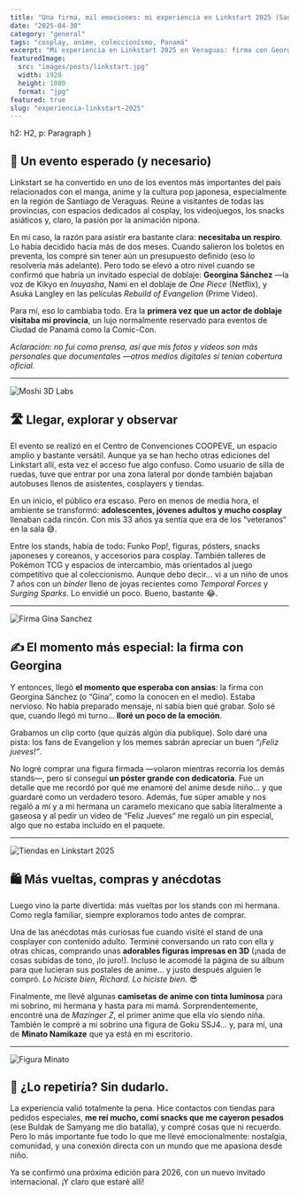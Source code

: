 ```yaml
---
title: "Una firma, mil emociones: mi experiencia en Linkstart 2025 (Santiago, Veraguas)"
date: "2025-04-30"
category: "general"
tags: "cosplay, anime, coleccionismo, Panamá"
excerpt: "Mi experiencia en Linkstart 2025 en Veraguas: firma con Georgina Sánchez, cosplay, cartas Pokémon y cultura otaku en el corazón de Panamá."
featuredImage:
  src: "images/posts/linkstart.jpg"
  width: 1920
  height: 1080
  format: "jpg"
featured: true
slug: "experiencia-linkstart-2025"
---
```



  h2: H2,
  p: Paragraph
}

## 🌟 Un evento esperado (y necesario)

Linkstart se ha convertido en uno de los eventos más importantes del país relacionados con el manga, anime y la cultura pop japonesa, especialmente en la región de Santiago de Veraguas. Reúne a visitantes de todas las provincias, con espacios dedicados al cosplay, los videojuegos, los snacks asiáticos y, claro, la pasión por la animación nipona.

En mi caso, la razón para asistir era bastante clara: **necesitaba un respiro**. Lo había decidido hacía más de dos meses. Cuando salieron los boletos en preventa, los compré sin tener aún un presupuesto definido (eso lo resolvería más adelante). Pero todo se elevó a otro nivel cuando se confirmó que habría un invitado especial de doblaje: **Georgina Sánchez** —la voz de Kikyo en *Inuyasha*, Nami en el doblaje de *One Piece* (Netflix), y Asuka Langley en las películas *Rebuild of Evangelion* (Prime Video).

Para mí, eso lo cambiaba todo. Era la **primera vez que un actor de doblaje visitaba mi provincia**, un lujo normalmente reservado para eventos de Ciudad de Panamá como la Comic-Con.

*Aclaración: no fui como prensa, así que mis fotos y videos son más personales que documentales —otros medios digitales sí tenían cobertura oficial.*

---

<Image src="/images/posts/3d.png" alt="Moshi 3D Labs" className="rounded-xl shadow-md" />

## 🛣️ Llegar, explorar y observar

El evento se realizó en el Centro de Convenciones COOPEVE, un espacio amplio y bastante versátil. Aunque ya se han hecho otras ediciones del Linkstart allí, esta vez el acceso fue algo confuso. Como usuario de silla de ruedas, tuve que entrar por una zona lateral por donde también bajaban autobuses llenos de asistentes, cosplayers y tiendas.

En un inicio, el público era escaso. Pero en menos de media hora, el ambiente se transformó: **adolescentes, jóvenes adultos y mucho cosplay** llenaban cada rincón. Con mis 33 años ya sentía que era de los “veteranos“ en la sala 😅.

Entre los stands, había de todo: Funko Pop!, figuras, pósters, snacks japoneses y coreanos, y accesorios para cosplay. También talleres de Pokémon TCG y espacios de intercambio, más orientados al juego competitivo que al coleccionismo. Aunque debo decir… vi a un niño de unos 7 años con un *binder* lleno de joyas recientes como *Temporal Forces* y *Surging Sparks*. Lo envidié un poco. Bueno, bastante 😂.

---

<Image src="/images/posts/gina-sanchez.jpeg" alt="Firma Gina Sanchez" className="rounded-xl shadow-md" />

## ✍️ El momento más especial: la firma con Georgina

Y entonces, llegó **el momento que esperaba con ansias**: la firma con Georgina Sánchez (o “Gina”, como la conocen en el medio). Estaba nervioso. No había preparado mensaje, ni sabía bien qué grabar. Solo sé que, cuando llegó mi turno… **lloré un poco de la emoción**.

Grabamos un clip corto (que quizás algún día publique). Solo daré una pista: los fans de Evangelion y los memes sabrán apreciar un buen *“¡Feliz jueves!”*.

No logré comprar una figura firmada —volaron mientras recorría los demás stands—, pero sí conseguí **un póster grande con dedicatoria**. Fue un detalle que me recordó por qué me enamoré del anime desde niño… y que guardaré como un verdadero tesoro. Además, fue súper amable y nos regaló a mí y a mi hermana un caramelo mexicano que sabía literalmente a gaseosa y al pedir un video de “Feliz Jueves“ me regaló un pin especial, algo que no estaba incluido en el paquete.

---

<Image src="/images/posts/tienda-linkstart.png" alt="Tiendas en Linkstart 2025" className="rounded-xl shadow-md" />

## 🛍️ Más vueltas, compras y anécdotas

Luego vino la parte divertida: más vueltas por los stands con mi hermana. Como regla familiar, siempre exploramos todo antes de comprar.

Una de las anécdotas más curiosas fue cuando visité el stand de una cosplayer con contenido adulto. Terminé conversando un rato con ella y otras chicas, comprando unas **adorables figuras impresas en 3D** (¡nada de cosas subidas de tono, ¡lo juro!). Incluso le acomodé la página de su álbum para que lucieran sus postales de anime... y justo después alguien le compró. *Lo hiciste bien, Richard. Lo hiciste bien.* 😎

Finalmente, me llevé algunas **camisetas de anime con tinta luminosa** para mi sobrino, mi hermana y hasta para mi mamá. Sorprendentemente, encontré una de *Mazinger Z*, el primer anime que ella vio siendo niña. También le compré a mi sobrino una figura de Goku SSJ4... y, para mí, una de **Minato Namikaze** que ya está en mi escritorio.

---

<Image src="/images/posts/figura-minato.png" alt="Figura Minato" className="rounded-xl shadow-md" />

## 💭 ¿Lo repetiría? Sin dudarlo.

La experiencia valió totalmente la pena. Hice contactos con tiendas para pedidos especiales, **me reí mucho, comí snacks que me cayeron pesados** (ese Buldak de Samyang me dio batalla), y compré cosas que ni recuerdo. Pero lo más importante fue todo lo que me llevé emocionalmente: nostalgia, comunidad, y una conexión directa con un mundo que me apasiona desde niño.

Ya se confirmó una próxima edición para 2026, con un nuevo invitado internacional. ¡Y claro que estaré allí!

<CTA category={frontmatter.category} />